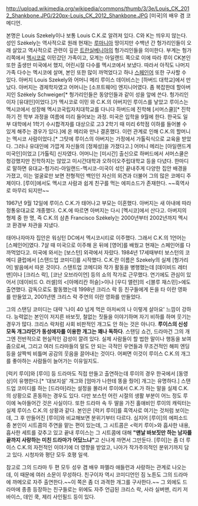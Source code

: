 http://upload.wikimedia.org/wikipedia/commons/thumb/3/3e/Louis_CK_2012_Shankbone.JPG/220px-Louis_CK_2012_Shankbone.JPG
[미국]의 배우 겸 코메디언.

본명은 Louis Szekely이나 보통 Louis C.K.로 알려져 있다. C와 K는 띄우지 않는다. 성인 Székely는 역사적으로 원래 현재는 [[루마니아]] 땅이지만 수백년 간 헝가리인들이 오래 살았고 역사적으로 관련이 깊은 [[트란실베니아]]의 헝가리인들을 의미한다. 부계는 헝가리쪽에서 [[멕시코]]로 이민갔던 가족이고, 모계는 아일랜드 쪽으로 이에 따라 루이 CK본인 또한 출생만 미국에서 했지, 어린시절 다수를 멕시코에서 보냈다. 따라서 아직도 나머지 가족 다수는 멕시코에 살며, 본인 또한 많이 까먹었다고 하나 [[스페인어]] 또한 구사할 수 있다. 아버지 Louis Szekely와 어머니 메리 루이스 데이비스는 [하버드 대학교]에서 만났다. 아버지는 경제학자였고 어머니는 [소프트웨어] 엔지니어였다. 좀 복잡한데 할아버지인 Székely Schweiger[* 헝가리인들은 동양인들과 같이 성을 앞에 쓴다. 헝가리인이자 [유대인]이었다.]가 멕시코로 이민 와 C.K.의 아버지인 루이스를 낳았고 루이스는 멕시코에서 성장해 멕시코국립자치대학교를 다니다 하버드에 진학해 [서머스쿨][* 진학하기 전 학부 과정을 여름에 미리 들어보는 과정. 미국은 입학을 9월에 한다. 한국도 일부 대학에서 1학기 수시합격자를 대상으로 고3 2학기 때 미리 6학점 이하를 들어볼 수 있게 해주는 경우가 있다.]에 온 메리와 만나 결혼했다. 이런 관계로 인해 C.K.의 할머니는 멕시코 사람이었다.[* 그탓에 루이스의 아버지는 가정에서 가톨릭식으로 교육을 받았다. 그러나 유대인에 가깝게 자신들의 [정체성]을 가졌다고.] 어머니 메리는 [아일랜드계 미국인]이었고 [가톨릭] 신자였다. 어머니는 [미시간] 출신으로 하버드에서 서머스쿨은 청강했지만 진학하지는 않았고 미시간대학과 오하이오주립대학교 등을 다녔다. 한마디로 말하면 유대교-헝가리-아일랜드-멕시코-미국이 섞인 끝내주게 다양한 집안 배경을 가졌고, 이는 얼굴로만 보면 전형적인 백인인 자신의 외견과 더불어 그의 많은 코메디 주제이다. [루이]에서도 멕시코 사람과 쉽게 친구를 먹는 에피소드가 존재한다. ~~흑역사로 마무리 되지만~~

1967년 9월 12일에 루이스 C.K.가 태어나고 부모는 이혼했다. 아버지는 새 아내에 따라 정통유대교로 개종했다. C.K.에 따르면 아버지는 다시 [멕시코]에서 산다고. 아버지의 형제 중 한 명, 즉 C.K.의 삼촌 Francisco Székely는 2000년부터 2002년까지 멕시코 환경부 차관을 지냈다.

태어나자마자 집안은 워싱턴 DC에서 멕시코시티로 이주했다. 그래서 C.K.의 1언어는 [스페인어]였다. 7살 때 미국으로 이주해 온 뒤에 [영어]를 배웠고 현재는 스페인어를 다 까먹었다고. 미국에 와서는 [보스턴] 외곽에서 자랐다. 1984년 17세때부터 보스턴의 코메디 클럽에서 [스탠드업 코미디]를 시작했다. C.K.란 이름은 Szekely의 실제 [헝가리어] 발음에서 따온 것이다. 스탠트업 코메디와 작가 활동을 병행했는데 [데이비드 레터맨]이나 [크리스 락], [코난 오브라이언] 등의 쇼의 작가로 근무했다. 연기에도 관심이 있어서 [데이비드 O. 러셀]의 <[아메리칸 허슬]>이나 [우디 앨런]의 <[블루 재스민]>에도 출연했다. 감독으로도 활동했는데 1998년 크리스 락 등 친구들에게 돈을 타 <Tomorrow Night> 이란 영화를 만들었고, 2001년엔 크리스 락 주연의 <Pootie Tang> 이란 영화를 만들었다. 

그의 스탠딩 코미디는 대략 '나이 40 넘게 먹은 아저씨의 나 이렇게 살아요' 느낌이 강하다. 능력없는 본인이 저지른 바보짓, 철없는 짓들을 이야기하며 자기 비하를 하며 웃기는 경우가 많다. 크리스 락처럼 사회 비판적인 개그도 안 하는 것은 아니다. '''루이스의 신성 모독 개그라던가 동성애자를 이용한 개그는 꽤나 독하다'''. 스탠딩 쇼건, 드라마건 그의 개그엔 전반적으로 현실적인 감성이 깔려 있다. 실제 사람들이 할 법한 말이나 행동을 보여줌으로써, 그리고 여러 드라마들의 말도 안 되는 극적인 우연들과 무조건적인 해피 엔딩 등을 살짝씩 비틀며 공감의 웃음을 끌어내는 것이다. 어쩌면 이것이 루이스 C.K.의 개그를 좋아하는 사람들이 늘어가는 이유일지도.

[럭키 루이]와 [루이] 등 드라마도 직접 만들고 출연하는데 루이의 경우 한국에서 [동영상]이 유행한다.[* '대보지설' 개그와 [엄마가 나한테 똥을 줬어] 개그는 유명하다.] 스탠드업 코미디를 하는 [드라마]라는 설정을 몰라서 루이에서 C.K.가 하는 말을 실제 C.K.의 상황으로 혼동하는 경우도 있다. 다만 보스턴 어린 시절의 생활 부분이 어느 정도 루이에 녹아들어간 것은 사실이다. 또한 드라마 속 두 딸을 가진 홀애비인 루이의 캐릭터는 실제 루이스 C.K.의 상황과 같다. 본인은 [럭키 루이]를 흑역사로 여기는 것처럼 보이는데, 그 후 만들어진 [루이]와 비교해보면 분위기부터 다르다. 심지어 [루이]의 에피소드 중 본인이 시트콤의 주연을 맡는 편이 있는데, 그 시트콤은 <럭키 루이>와 흡사한 내용, 흡사한 세트를 갖추고 있고 끝내 루이스는 그 시트콤에 대해 '''"맨날 바보짓만 하는 남자를 끝까지 사랑하는 미친 드라마가 어딨느냐"'''고 신나게 까면서 그만둔다. [루이]는 좀 더 루이스 C.K.의 자전적인 이야기에 더 영향을 받았고, 나아가 작가주의적인 분위기까지 담고 있다. 시청자와 평단 모두 호평 일색.

참고로 그의 드라마 두 편 모두 성우 겸 배우 파멜라 애들런과 사랑하는 관계로 나오는데, 이 때문에 여러 소문이 무성하다. 친구이자 역시 코미디언인 짐 노튼도 그의 드라마에 까메오로 자주 출연한다.~~이 쪽은 좀 더 과격한 개그를 구사한다.~~ 그 외에도 드라마에 종종 등장하는 친구들로는 위에도 자주 언급된 크리스 락, 사라 실버맨, 리키 저바이스, 데인 쿡, 제리 사인필드 등이 있다.

{{{#!html
<iframe title='Louis.C.K Hilarious' width='640px' height='360px' src='http://videofarm.daum.net/controller/video/viewer/Video.html?vid=vad17wROF3A8CAA3LQOSk9Q&play_loc=undefined&alert=true' frameborder='0' scrolling='no' ></iframe>
}}}

{{{#!html
<iframe title='Louis C.K - Oh My God 루이스 C.K 오마이갓 스탠딩쇼' width='540px' height='310px' src='http://videofarm.daum.net/controller/video/viewer/Video.html?vid=v98a5vv2okblbooAvirWDO7&play_loc=undefined&alert=true' frameborder='0' scrolling='no' ></iframe>.
}}}
